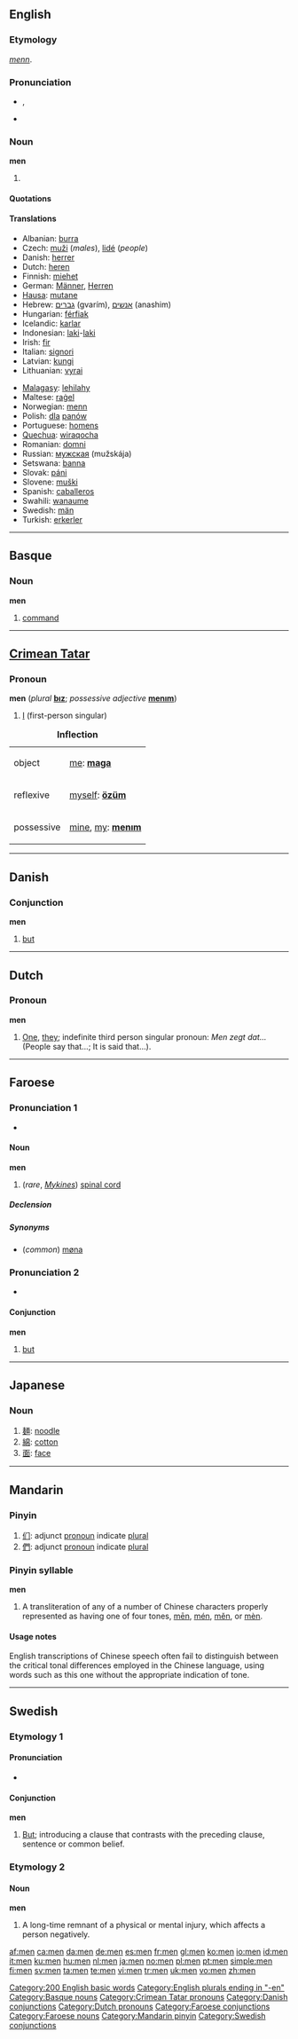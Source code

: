 {{see|Appendix:Variations of "men"}}
{{wikipedia|MEN}}
==English==

{{rank|own|old|came|107|men|come|without|make}}

===Etymology===
{{OE.}} ''[[menn]]''.
{{wikipedia}}

===Pronunciation===
* {{IPA|/mɛn/}}, {{SAMPA|/mEn/}}
* {{audio|en-us-men.ogg|Audio (US)}}
*: {{rhymes|ɛn}}

===Noun===
'''men''' {{p}}

# {{irregular plural of|man#English|man}}

====Quotations====
{{seecites}}

====Translations====
{{trans-top|Plural of man}}
*Albanian: [[burra]]
*Czech: [[muži]] {{m|p}} (''males''), [[lidé]] {{m|p}} (''people'')
*Danish: [[herrer]]
*Dutch: [[heren]]
*Finnish: [[miehet]]
*German: [[Männer]], [[Herren]]
*[[Hausa]]: [[mutane]]
*Hebrew: [[גברים]] (gvarím), [[אנשים]] (anashim)
*Hungarian: [[férfiak]]
*Icelandic: [[karlar]]
*Indonesian: [[laki]]-[[laki]]
*Irish: [[fir]]
*Italian: [[signori]]
*Latvian: [[kungi]]
*Lithuanian: [[vyrai]] {{p}}
{{trans-mid}}
*[[Malagasy]]: [[lehilahy]]
*Maltese: [[raġel]]
*Norwegian: [[menn]]
*Polish: [[dla]] [[panów]]
*Portuguese: [[homens]]
*[[Quechua]]: [[wira]][[qocha]]
*Romanian: [[domni]]
*Russian: [[мужская]] (mužskája)
*Setswana: [[banna]]
*Slovak: [[páni]]
*Slovene: [[muški]]
*Spanish: [[caballeros]]
*Swahili: [[wanaume]]
*Swedish: [[män]]
*Turkish: [[erkerler]]
{{trans-bottom}}

[[Category:200 English basic words]]
[[Category:English plurals ending in "-en"]]

----

==Basque==

===Noun===
'''men'''

# [[command]]

[[Category:Basque nouns]]

----

==[[Crimean Tatar]]==

===Pronoun===
'''men''' (''plural'' '''[[bız]]'''; ''possessive adjective'' '''[[menım]]''')

# {{personal|lang=crh}} [[I]] (first-person singular)

{| class="prettytable"
|+ '''Inflection'''
|-
| object || [[me]]: '''[[maga]]'''
|-
| reflexive || [[myself]]: '''[[özüm]]'''
|-
| possessive || [[mine]], [[my]]: '''[[menım]]'''
|}

[[Category:Crimean Tatar pronouns]]

----

==Danish==

===Conjunction===
'''men'''

# [[but]]

[[Category:Danish conjunctions]]

----

==Dutch==

===Pronoun===
'''men'''

# {{indefinite|lang=nl}} [[one|One]], [[they]]; indefinite third person singular pronoun: ''Men zegt dat...'' (People say that...; It is said that...).

[[Category:Dutch pronouns]]

----

==Faroese==

===Pronunciation 1===
*{{IPA|[meːn]}}

====Noun====
{{rfc-level|Noun at L4+ not in L3 POS section}}
'''men''' {{f}}

# (''rare'', ''[[Mykines]]'') [[spinal cord]]

=====Declension=====
{{fo-decl-noun-f2|men}}
{{fo-decl-noun-f6|men}}

=====Synonyms=====
*(''common'') [[møna]]

===Pronunciation 2===
*{{IPA|[mɛnː]}}

====Conjunction====
'''men'''

# [[but]]

[[Category:Faroese conjunctions]]
[[Category:Faroese nouns]]

----

==Japanese==

===Noun===
{{ja-noun|r|hira=めん}}

# [[麺]]: [[noodle]]
# [[綿]]: [[cotton]]
# [[面]]: [[face]]
----

==Mandarin==

===Pinyin===
{{cmn-alt-pinyin|men|men0|men5}}

# [[们]]: adjunct [[pronoun]] indicate [[plural]]
# [[們]]: adjunct [[pronoun]] indicate [[plural]]

===Pinyin syllable===
'''men'''

# A transliteration of any of a number of Chinese characters properly represented as having one of four tones, [[mēn]], [[mén]], [[měn]], or [[mèn]].

====Usage notes====
English transcriptions of Chinese speech often fail to distinguish between the critical tonal differences employed in the Chinese language, using words such as this one without the appropriate indication of tone.

[[Category:Mandarin pinyin]]

----

==Swedish==

===Etymology 1===
{{rfe|lang=sv}}

====Pronunciation====
*{{audio|Sv-men.ogg|audio}}

====Conjunction====
'''men'''

# [[but|But]]; introducing a clause that contrasts with the preceding clause, sentence or common belief.

===Etymology 2===
{{rfe|lang=sv}}

====Noun====
{{sv-noun|gender=Neuter|men|menet|men|menen|mens|menets|mens|menens}}
'''men'''

# A long-time remnant of a physical or mental injury, which affects a person negatively.

[[Category:Swedish conjunctions]]

[[af:men]]
[[ca:men]]
[[da:men]]
[[de:men]]
[[es:men]]
[[fr:men]]
[[gl:men]]
[[ko:men]]
[[io:men]]
[[id:men]]
[[it:men]]
[[ku:men]]
[[hu:men]]
[[nl:men]]
[[ja:men]]
[[no:men]]
[[pl:men]]
[[pt:men]]
[[simple:men]]
[[fi:men]]
[[sv:men]]
[[ta:men]]
[[te:men]]
[[vi:men]]
[[tr:men]]
[[uk:men]]
[[vo:men]]
[[zh:men]]